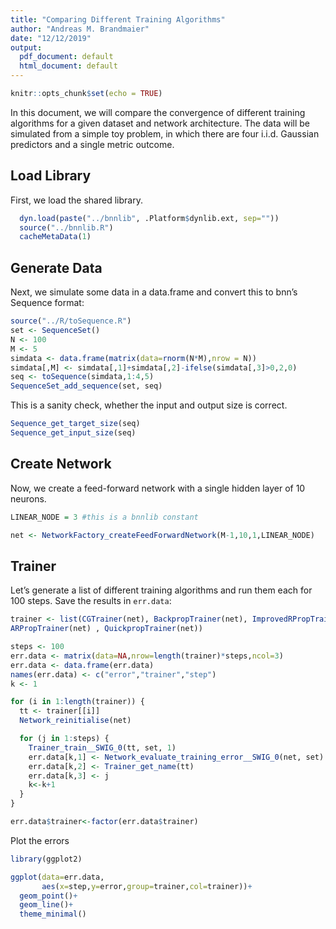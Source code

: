 ```yaml
---
title: "Comparing Different Training Algorithms"
author: "Andreas M. Brandmaier"
date: "12/12/2019"
output:
  pdf_document: default
  html_document: default
---
```


```r
knitr::opts_chunk$set(echo = TRUE)
```

In this document, we will compare the convergence of different training algorithms for a given dataset and network architecture. The data will be simulated from a simple toy problem, in which there are four i.i.d. Gaussian predictors and a single metric outcome. 

## Load Library

First, we load the shared library.

```r


  dyn.load(paste("../bnnlib", .Platform$dynlib.ext, sep=""))
  source("../bnnlib.R")
  cacheMetaData(1)

```

## Generate Data

Next, we simulate some data in a data.frame and convert this to bnn's Sequence format:

```r
source("../R/toSequence.R")
set <- SequenceSet()
N <- 100
M <- 5
simdata <- data.frame(matrix(data=rnorm(N*M),nrow = N))
simdata[,M] <- simdata[,1]+simdata[,2]-ifelse(simdata[,3]>0,2,0)
seq <- toSequence(simdata,1:4,5)
SequenceSet_add_sequence(set, seq)
```

This is a sanity check, whether the input and output size is correct.

```r
Sequence_get_target_size(seq)
Sequence_get_input_size(seq)
```

## Create Network

Now, we create a feed-forward network with a single hidden layer of 10 neurons. 

```r
LINEAR_NODE = 3 #this is a bnnlib constant

net <- NetworkFactory_createFeedForwardNetwork(M-1,10,1,LINEAR_NODE)
```

## Trainer

Let's generate a list of different training algorithms and run them each for 100 steps. Save the results in `err.data`:

```r
trainer <- list(CGTrainer(net), BackpropTrainer(net), ImprovedRPropTrainer(net),
ARPropTrainer(net) , QuickpropTrainer(net))

steps <- 100
err.data <- matrix(data=NA,nrow=length(trainer)*steps,ncol=3)
err.data <- data.frame(err.data)
names(err.data) <- c("error","trainer","step")
k <- 1

for (i in 1:length(trainer)) {
  tt <- trainer[[i]]
  Network_reinitialise(net)

  for (j in 1:steps) {
    Trainer_train__SWIG_0(tt, set, 1)
    err.data[k,1] <- Network_evaluate_training_error__SWIG_0(net, set)
    err.data[k,2] <- Trainer_get_name(tt)
    err.data[k,3] <- j
    k<-k+1
  }
}

err.data$trainer<-factor(err.data$trainer)
```

Plot the errors

```r
library(ggplot2)

ggplot(data=err.data, 
       aes(x=step,y=error,group=trainer,col=trainer))+
  geom_point()+
  geom_line()+
  theme_minimal()
```